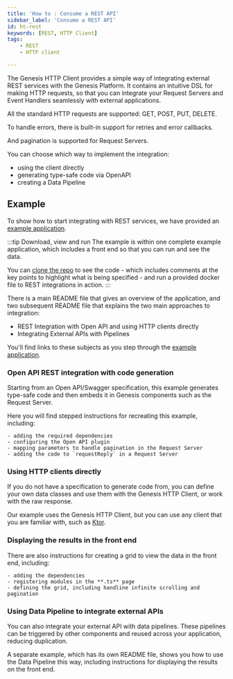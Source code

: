 ```yaml
---
title: 'How to : Consume a REST API'
sidebar_label: 'Consume a REST API'
id: ht-rest
keywords: [REST, HTTP Client]
tags:
    - REST
    - HTTP client

---
```



The Genesis HTTP Client provides a simple way of integrating external REST services with the Genesis Platform. It contains an intuitive DSL for making HTTP requests, so that you can integrate your Request Servers and Event Handlers seamlessly with external applications.

All the standard HTTP requests are supported: GET, POST, PUT, DELETE.

To handle errors, there is built-in support for retries and error callbacks.

And pagination is supported for Request Servers.

You can choose which way to implement the integration:

- using the client directly
- generating type-safe code via OpenAPI
- creating a Data Pipeline

## Example
To show how to start integrating with REST services, we have provided an [example application](https://github.com/genesiscommunitysuccess/howto-rest/tree/main).

:::tip Download, view and run
The example is within one complete example application, which includes a front end so that you can run and see the data.

You can [clone the repo](https://github.com/genesiscommunitysuccess/howto-rest/tree/main) to see the code - which includes comments at the key points to highlight what is being specified - and run a provided docker file to REST integrations in action.
:::

There is a main README file that gives an overview of the application, and two subsequent README file that explains the two main approaches to integration:

- REST Integration with Open API and using HTTP clients directly
- Integrating External APIs with Pipelines

You'll find links to these subjects as you step through the [example application](https://github.com/genesiscommunitysuccess/howto-rest/tree/main).

### Open API REST integration with code generation
Starting from an Open API/Swagger specification, this example generates type-safe code and then embeds it in Genesis components such as the Request Server. 

Here you will find stepped instructions for recreating this example, including:

    - adding the required dependencies
    - configuring the Open API plugin
    - mapping parameters to handle pagination in the Request Server
    - adding the code to `requestReply` in a Request Server

### Using HTTP clients directly
If you do not have a specification to generate code from, you can define your own data classes and use them with the Genesis HTTP Client, or work with the raw response. 
 
Our example uses the Genesis HTTP Client, but you can use any client that you are familiar with, such as [Ktor](https://ktor.io/docs/welcome.html).

### Displaying the results in the front end
There are also instructions for creating a grid to view the data in the front end, including:

    - adding the dependencies
    - registering modules in the **.ts** page
    - defining the grid, including handline infinite scrolling and pagination
  
### Using Data Pipeline to integrate external APIs
You can also integrate your external API with data pipelines. These pipelines can be triggered by other components and reused across your application, reducing duplication.

A separate example, which has its own README file, shows you how to use the Data Pipeline this way, including instructions for displaying the results on the front end.


